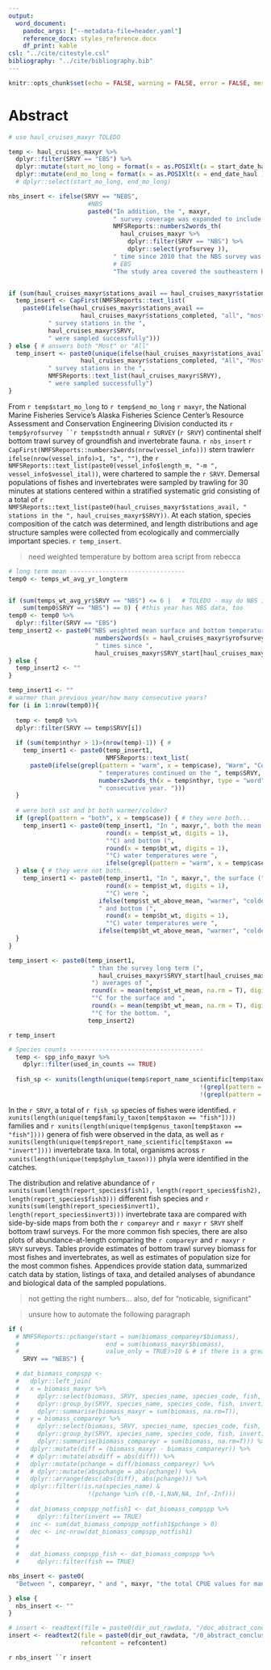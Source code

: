 ```yaml
---
output:
  word_document:
    pandoc_args: ["--metadata-file=header.yaml"]
    reference_docx: styles_reference.docx
    df_print: kable
csl: "../cite/citestyle.csl"
bibliography: "../cite/bibliography.bib"
---
```


```r
knitr::opts_chunk$set(echo = FALSE, warning = FALSE, error = FALSE, message = FALSE)
```

# Abstract

```r
# use haul_cruises_maxyr TOLEDO 

temp <- haul_cruises_maxyr %>%
  dplyr::filter(SRVY == "EBS") %>% 
  dplyr::mutate(start_mo_long = format(x = as.POSIXlt(x = start_date_haul ), format="%B")) %>%
  dplyr::mutate(end_mo_long = format(x = as.POSIXlt(x = end_date_haul ), format="%B")) #%>%
  # dplyr::select(start_mo_long, end_mo_long)

nbs_insert <- ifelse(SRVY == "NEBS", 
                      #NBS
                      paste0("In addition, the ", maxyr, 
                             " survey coverage was expanded to include the northern Bering Sea (NBS). This is only the ", 
                             NMFSReports::numbers2words_th(
                               haul_cruises_maxyr %>% 
                                 dplyr::filter(SRVY == "NBS") %>%
                                 dplyr::select(yrofsurvey )),
                             " time since 2010 that the NBS survey was done. The expanded study area covered the entire Bering Sea continental shelf (hereafter referred to as the “NEBS”) from 20 to 200 m bottom depth to the U.S.-Russia Maritime Boundary between the Alaska Peninsula and the Bering Strait, including Norton Sound."), 
                             # EBS
                             "The study area covered the southeastern Bering Sea continental shelf from 20 to 200 m bottom depth to the U.S.-Russia Maritime Boundary between the Alaska Peninsula and to approximately the latitude of St. Matthew Island (60° 50' N).")


if (sum(haul_cruises_maxyr$stations_avail == haul_cruises_maxyr$stations_completed) == 1) { # diff answers or only 1 srvy
  temp_insert <- CapFirst(NMFSReports::text_list(
    paste0(ifelse(haul_cruises_maxyr$stations_avail ==
                    haul_cruises_maxyr$stations_completed, "all", "most"), 
           " survey stations in the ", 
           haul_cruises_maxyr$SRVY, 
           " were sampled successfully")))
} else { # answers both "Most" or "All"
  temp_insert <- paste0(unique(ifelse(haul_cruises_maxyr$stations_avail ==
                    haul_cruises_maxyr$stations_completed, "All", "Most")), 
           " survey stations in the ",
           NMFSReports::text_list(haul_cruises_maxyr$SRVY), 
           " were sampled successfully")
} 
```

From `r temp$start_mo_long` to `r temp$end_mo_long` `r maxyr`, the National Marine Fisheries Service’s Alaska Fisheries Science Center’s Resource Assessment and Conservation Engineering Division conducted its `r temp$yrofsurvey ``r temp$stndth ` annual `r SURVEY ` (`r SRVY `) continental shelf bottom trawl survey of groundfish and invertebrate fauna. `r nbs_insert` `r CapFirst(NMFSReports::numbers2words(nrow(vessel_info)))` stern trawler`r ifelse(nrow(vessel_info)>1, "s", "")`, the `r NMFSReports::text_list(paste0(vessel_info$length_m, "-m ",  vessel_info$vessel_ital)) `, were chartered to sample the `r SRVY `. Demersal populations of fishes and invertebrates were sampled by trawling for 30 minutes at stations centered within a stratified systematic grid consisting of a total of `r NMFSReports::text_list(paste0(haul_cruises_maxyr$stations_avail, " stations in the ", haul_cruises_maxyr$SRVY))`. At each station, species composition of the catch was determined, and length distributions and age structure samples were collected from ecologically and commercially important species. `r temp_insert `. 

> need weighted temperature by bottom area script from rebecca

```r
# long term mean --------------------------------
temp0 <- temps_wt_avg_yr_longterm


if (sum(temps_wt_avg_yr$SRVY == "NBS") <= 6 |   # TOLEDO - may do NBS in the future when there are more years?
    sum(temp0$SRVY == "NBS") == 0) { #this year has NBS data, too
temp0 <- temp0 %>% 
  dplyr::filter(SRVY == "EBS")
temp_insert2 <- paste0("NBS weighted mean surface and bottom temperatures were not calculated because the NBS has only been surveyed ",
                        numbers2words(x = haul_cruises_maxyr$yrofsurvey[haul_cruises_maxyr$SRVY %in% "NBS"]),
                        " times since ",
                        haul_cruises_maxyr$SRVY_start[haul_cruises_maxyr$SRVY %in% "NBS"],". ")
} else {
  temp_insert2 <- ""
}

temp_insert1 <- ""
# warmer than previous year/how many consecutive years?
for (i in 1:nrow(temp0)){
  
  temp <- temp0 %>% 
  dplyr::filter(SRVY == temp$SRVY[i])
    
  if (sum(temp$nthyr > 1)>(nrow(temp)-1)) { # 
    temp_insert1 <- paste0(temp_insert1, 
                           NMFSReports::text_list(
      paste0(ifelse(grepl(pattern = "warm", x = temp$case), "Warm", "Cold"),
                         " temperatures continued on the ", temp$SRVY, " shelf for the ",
                         numbers2words_th(x = temp$nthyr, type = "word"),
                         " consecutive year. ")))
  }
  
  # were both sst and bt both warmer/colder?
  if (grepl(pattern = "both", x = temp$case)) { # they were both...
    temp_insert1 <- paste0(temp_insert1, "In ", maxyr,", both the mean surface (",
                           round(x = temp$st_wt, digits = 1),
                           "°C) and bottom (",
                           round(x = temp$bt_wt, digits = 1),
                           "°C) water temperatures were ", 
                           ifelse(grepl(pattern = "warm", x = temp$case), "warmer", "colder"))
  } else { # they were not both...
    temp_insert1 <- paste0(temp_insert1, "In ", maxyr,", the surface (",
                           round(x = temp$st_wt, digits = 1),
                           "°C) were ",
                         ifelse(temp$st_wt_above_mean, "warmer", "colder"),
                         " and bottom (",
                           round(x = temp$bt_wt, digits = 1),
                           "°C) water temperatures were ", 
                         ifelse(temp$bt_wt_above_mean, "warmer", "colder"))
  }
}

temp_insert <- paste0(temp_insert1,
                       " than the survey long term (",
                         haul_cruises_maxyr$SRVY_start[haul_cruises_maxyr$SRVY %in% temp$SRVY],"-",(maxyr-1), 
                       ") averages of ",
                       round(x = mean(temp$st_wt_mean, na.rm = T), digits = 1),
                       "°C for the surface and ",
                       round(x = mean(temp$bt_wt_mean, na.rm = T), digits = 1),
                       "°C for the bottom. ", 
                      temp_insert2)

```

`r temp_insert` 

```r
# Species counts -------------------------------------
  temp <- spp_info_maxyr %>% 
    dplyr::filter(used_in_counts == TRUE) 
  
  fish_sp <- xunits(length(unique(temp$report_name_scientific[temp$taxon == "fish" & 
                                                     !(grepl(pattern = " sp.", x = temp$report_name_scientific, fixed = T)) & 
                                                     !(grepl(pattern = " unid.", x = temp$report_name_scientific, fixed = T))])))

```


In the `r SRVY`, a total of `r fish_sp ` species of fishes were identified. `r xunits(length(unique(temp$family_taxon[temp$taxon == "fish"])))` families and `r xunits(length(unique(temp$genus_taxon[temp$taxon == "fish"])))` genera of fish were observed in the data, as well as `r xunits(length(unique(temp$report_name_scientific[temp$taxon == "invert"])))` invertebrate taxa. In total, organisms across `r xunits(length(unique(temp$phylum_taxon)))` phyla were identified in the catches.

The distribution and relative abundance of `r xunits(sum(length(report_species$fish1), length(report_species$fish2), length(report_species$fish3)))` different fish species and `r xunits(sum(length(report_species$invert1), length(report_species$invert3)))` invertebrate taxa are compared with side-by-side maps from both the `r compareyr ` and `r maxyr` `r SRVY` shelf bottom trawl surveys. For the more common fish species, there are also plots of abundance-at-length comparing the `r compareyr ` and `r maxyr` `r SRVY` surveys. Tables provide estimates of bottom trawl survey biomass for most fishes and invertebrates, as well as estimates of population size for the most common fishes. Appendices provide station data, summarized catch data by station, listings of taxa, and detailed analyses of abundance and biological data of the sampled populations. 


> not getting the right numbers... also, def for "noticable, significant"

> unsure how to automate the following paragraph


```r

if (
  # NMFSReports::pchange(start = sum(biomass_compareyr$biomass),
  #                        end = sum(biomass_maxyr$biomass),
  #                        value_only = TRUE)>10 & # if there is a greater than X% difference
    SRVY == "NEBS") {

  # dat_biomass_compspp <- 
  #   dplyr::left_join(
  #   x = biomass_maxyr %>%
  #     dplyr::select(biomass, SRVY, species_name, species_code, fish, invert) %>%
  #     dplyr::group_by(SRVY, species_name, species_code, fish, invert) %>%
  #     dplyr::summarise(biomass_maxyr = sum(biomass, na.rm=T)),
  #   y = biomass_compareyr %>%
  #     dplyr::select(biomass, SRVY, species_name, species_code, fish, invert) %>%
  #     dplyr::group_by(SRVY, species_name, species_code, fish, invert) %>%
  #     dplyr::summarise(biomass_compareyr = sum(biomass, na.rm=T))) %>%
  #   dplyr::mutate(diff = (biomass_maxyr - biomass_compareyr)) %>%
  #   # dplyr::mutate(absdiff = abs(diff)) %>%
  #   dplyr::mutate(pchange = diff/biomass_compareyr) %>%
  #   # dplyr::mutate(abspchange = abs(pchange)) %>%
  #   dplyr::arrange(desc(abs(diff), abs(pchange))) %>%
  #   dplyr::filter(!is.na(species_name) &
  #                   !(pchange %in% c(0,-1,NaN,NA, Inf,-Inf)))
  # 
  #   dat_biomass_compspp_notfish1 <- dat_biomass_compspp %>%
  #     dplyr::filter(invert == TRUE)
  #   inc <- sum(dat_biomass_compspp_notfish1$pchange > 0)
  #   dec <- inc-nrow(dat_biomass_compspp_notfish1)
  # 
  # 
  #   dat_biomass_compspp_fish <- dat_biomass_compspp %>%
  #     dplyr::filter(fish == TRUE)

nbs_insert <- paste0(
  "Between ", compareyr, " and ", maxyr, "the total CPUE values for many of the animals in the NBS shifted from being low in ", compareyr, " to being much higher in ", maxyr, ". The total estimated animal biomass in the NBS increased from ", xunits(sum(biomass_compareyr$biomass[biomass_compareyr$SRVY == "NBS"])) ," t in ", compareyr, " to ", xunits(sum(biomass_maxyr$biomass[biomass_maxyr$SRVY == "NBS"]))," t in ", maxyr)

} else {
  nbs_insert <- ""
}

# insert <- readtext(file = paste0(dir_out_rawdata, "/doc_abstract_conclusion.docx"))
insert <- readtext2(file = paste0(dir_out_rawdata, "/0_abstract_conclusion.docx"), 
                    refcontent = refcontent)
```

`r nbs_insert ``r insert`



